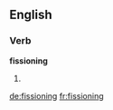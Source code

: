 ==English==

===Verb===
'''fissioning'''

# {{present participle of|fission}}

[[de:fissioning]]
[[fr:fissioning]]